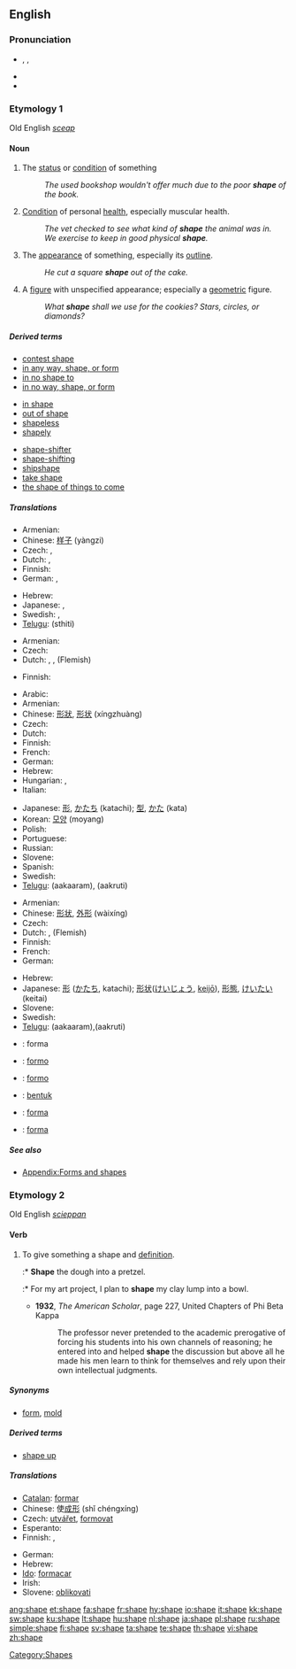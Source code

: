 {{also|in shape}}
==English==

===Pronunciation===
* {{enPR|shāp}}, {{IPA|/ʃeɪp/}}, {{SAMPA|/SeIp/}}
* {{audio|en-us-shape.ogg|Audio (US)}}
* {{rhymes|eɪp}}

===Etymology 1===
Old English ''[[sceap]]''

====Noun====
{{en-noun}}

# The [[status]] or [[condition]] of something
#: ''The used bookshop wouldn't offer much due to the poor '''shape''' of the book.''
# [[condition|Condition]] of personal [[health]], especially muscular health.
#: ''The vet checked to see what kind of '''shape''' the animal was in.''
#: ''We exercise to keep in good physical '''shape'''.''
# The [[appearance]] of something, especially its [[outline]].
#: ''He cut a square '''shape''' out of the cake.''
# A [[figure]] with unspecified appearance; especially a [[geometric]] figure.
#: ''What '''shape''' shall we use for the cookies?  Stars, circles, or diamonds?''

=====Derived terms=====
{{top3}}
* [[contest shape]]
* [[in any way, shape, or form]]
* [[in no shape to]]
* [[in no way, shape, or form]]
{{mid3}}
* [[in shape]]
* [[out of shape]]
* [[shapeless]]
* [[shapely]]
{{mid3}}
* [[shape-shifter]]
* [[shape-shifting]]
* [[shipshape]]
* [[take shape]]
* [[the shape of things to come]]
{{bottom}}

=====Translations=====
{{trans-top|status or condition}}
* Armenian: {{t|hy|վիճակ|tr=vič̣ak|sc=Hayeren|xs=Armenian}}
* Chinese: [[样子]] (yàngzi)
* Czech: {{t+|cs|stav|m}}, {{t-|cs|forma|f}}
* Dutch: {{t+|nl|staat}}, {{t+|nl|status}}
* Finnish: {{t+|fi|kunto}}
* German: {{t+|de|Zustand|m}}, {{t-|de|Form|f}}
{{trans-mid}}
* Hebrew: {{he-translation|מצב|matsáv}} {{m}}
* Japanese: {{t+|ja|様子|sc=Jpan}}, {{t-|ja|ようす|tr=yōsu|sc=Jpan}}
* Swedish: {{t+|sv|form|c}}, {{t+|sv|tillstånd|n}}
* [[Telugu]]: {{t|te|స్థితి|sc=Telu}}(sthiti)
{{trans-bottom}}

{{trans-top|condition of personal health, especially muscular health}}
* Armenian: {{t|hy|վիճակ|tr=vič̣ak|sc=Hayeren|xs=Armenian}}
* Czech: {{t-|cs|forma|f}}
* Dutch: {{t+|nl|vorm}}, {{t+|nl|conditie}}, {{t+|nl|fysiek}} (Flemish)
{{trans-mid}}
* Finnish: {{t+|fi|kunto}}
{{trans-bottom}}

{{trans-top|appearance or outline}}
* Arabic: {{Arab|[[شكل]]}} {{IPAchar|(šakl)}}
* Armenian: {{t-|hy|ձև|tr=jev|sc=Hayeren|xs=Armenian}}
* Chinese: [[形狀]], [[形状]] (xíngzhuàng)
* Czech: {{t+|cs|tvar|m}}
* Dutch: {{t+|nl|vorm}}
* Finnish: {{t+|fi|muoto}}
* French: {{t+|fr|forme|f}}
* German: {{t-|de|Form|f}}
* Hebrew: {{he-translation|צורה|tsurá}} {{f}}
* Hungarian: {{t+|hu|alak}}, {{t+|hu|forma}}
* Italian: {{t+|it|forma|f}}
{{trans-mid}}
* Japanese: [[形]], [[かたち]] (katachi); [[型]], [[かた]] (kata)
* Korean: [[모양]] (moyang)
* Polish: {{t+|pl|kształt|m}}
* Portuguese: {{t+|pt|forma|f}}
* Russian: {{t+|ru|форма|f|tr=fórma|sc=Cyrl}}
* Slovene: {{t+|sl|oblika|f}}
* Spanish: {{t+|es|forma|f}}
* Swedish: {{t+|sv|form|c}}
* [[Telugu]]: {{t|te|ఆకారం|sc=Telu}}(aakaaram),{{t|te|ఆకృతి|sc=Telu}} (aakruti)
{{trans-bottom}}

{{trans-top|figure}}
* Armenian: {{t-|hy|ձև|tr=jev|sc=Hayeren|xs=Armenian}}
* Chinese: [[形状]], [[外形]] (wàixíng)
* Czech: {{t+|cs|tvar|m}}
* Dutch: {{t+|nl|vorm}},  {{t+|nl|fysiek}} (Flemish)
* Finnish: {{t+|fi|muoto}}
* French: {{t+|fr|forme|f}}
* German: {{t-|de|Form|f}}
{{trans-mid}}
* Hebrew: {{he-translation|צורה|tsurá}} {{f}}
* Japanese: [[形]] ([[かたち]], katachi); [[形状]]([[けいじょう]], [[keijō]]), [[形態]], [[けいたい]] (keitai)
* Slovene: {{t+|sl|oblika|f}}
* Swedish: {{t+|sv|form|c}}
* [[Telugu]]: {{t|te|ఆకారం|sc=Telu}}(aakaaram),{{t|te|ఆకృతి|sc=Telu}}(aakruti)
{{trans-bottom}}

{{checktrans-top}}
* {{ttbc|Catalan}}: forma
* {{ttbc|Esperanto}}: [[formo]]
* {{ttbc|Ido}}: [[formo]]
* {{ttbc|Indonesian}}: [[bentuk]]
* {{ttbc|Italian}}: [[forma]]
* {{ttbc|Spanish}}: [[forma]] {{f}}
{{trans-bottom}}

=====See also=====
* [[Appendix:Forms and shapes]]

===Etymology 2===
Old English ''[[scieppan]]''

====Verb====
{{en-verb|shapes|shaping|shaped|'''[[shaped]]''' or '''[[shapen]]'''}}

# {{transitive}} To give something a shape and [[definition]].
#:* '''Shape''' the dough into a pretzel.
#:* For my art project, I plan to '''shape''' my clay lump into a bowl.
#* '''1932''', ''The American Scholar'', page 227, United Chapters of Phi Beta Kappa
#*: The professor never pretended to the academic prerogative of forcing his students into his own channels of reasoning; he entered into and helped '''shape''' the discussion but above all he made his men learn to think for themselves and rely upon their own intellectual judgments.

=====Synonyms=====
* {{italbrac-colon|give shape}} [[form]], [[mold]]

=====Derived terms=====
* [[shape up]]
<!--derived from "shape up": * [[shape up or ship out]]-->

=====Translations=====
{{trans-top|to give something a [[shape]]}}
* [[Catalan]]: [[formar]]
* Chinese: 使[[成形]] (shǐ chéngxíng)
* Czech: [[utvářet]], [[formovat]]
* Esperanto: {{t-|eo|formi|xs=Esperanto}}
* Finnish: {{t+|fi|muotoilla}}, {{t+|fi|muovata}}
{{trans-mid}}
* German: {{t+|de|formen}}
* Hebrew: {{he-translation|לעצב|le`atsév}}
* [[Ido]]: [[formacar]]
* Irish: {{t-|ga|cum|xs=Irish}}
* Slovene: [[oblikovati]]
{{trans-bottom}}

[[Category:Shapes]]

[[ang:shape]]
[[et:shape]]
[[fa:shape]]
[[fr:shape]]
[[hy:shape]]
[[io:shape]]
[[it:shape]]
[[kk:shape]]
[[sw:shape]]
[[ku:shape]]
[[lt:shape]]
[[hu:shape]]
[[nl:shape]]
[[ja:shape]]
[[pl:shape]]
[[ru:shape]]
[[simple:shape]]
[[fi:shape]]
[[sv:shape]]
[[ta:shape]]
[[te:shape]]
[[th:shape]]
[[vi:shape]]
[[zh:shape]]